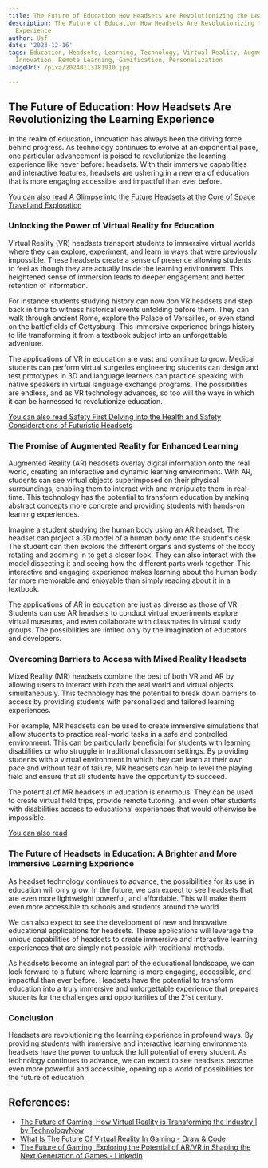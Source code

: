 ```yaml
---
title: The Future of Education How Headsets Are Revolutionizing the Learning Experience
description: The Future of Education How Headsets Are Revolutionizing the Learning
  Experience
author: Usf
date: '2023-12-16'
tags: Education, Headsets, Learning, Technology, Virtual Reality, Augmented Reality,
  Innovation, Remote Learning, Gamification, Personalization
imageUrl: /pixa/20240113181910.jpg

---
```

## The Future of Education: How Headsets Are  Revolutionizing the Learning Experience

In the  realm of education, innovation has always been the driving  force behind progress. As technology continues to  evolve at an exponential pace, one particular advancement is  poised to revolutionize the learning experience like never before: headsets. With their immersive capabilities and interactive features, headsets  are ushering in a new era of education that is more engaging accessible and impactful than ever before.

[You can also read A Glimpse into the  Future Headsets at the Core of Space Travel and Exploration](A%20Glimpse%20into%20the%20Future%20Headsets%20at%20the%20Core%20of%20Space%20Travel%20and%20Exploration)


### Unlocking the Power of Virtual Reality for Education

Virtual Reality (VR) headsets transport students to immersive virtual worlds where  they can explore, experiment, and learn in ways that were previously impossible. These headsets create a sense of presence allowing students to feel as though they are actually inside the learning environment. This heightened  sense of immersion leads to deeper engagement and better retention of  information.

For instance students studying history can now don VR headsets and step back in time  to  witness historical events unfolding before them.  They can  walk through ancient Rome, explore the Palace of Versailles, or even stand on the battlefields of Gettysburg. This immersive experience brings history to life transforming it from a  textbook subject into  an unforgettable adventure.

The applications  of VR in education are vast and continue to  grow. Medical students can perform virtual surgeries engineering students can design  and test prototypes in 3D  and language learners  can practice speaking with native speakers in virtual language exchange programs. The possibilities are  endless, and as VR technology advances,  so too will the ways in which it can be harnessed to revolutionize education.

[You can also  read Safety  First Delving into the Health and Safety Considerations of Futuristic Headsets](Safety%20First%20Delving%20into%20the%20Health%20and%20Safety%20Considerations%20of%20Futuristic%20Headsets)


### The Promise of Augmented Reality for Enhanced Learning

Augmented Reality (AR) headsets overlay  digital information onto the real world, creating  an interactive and dynamic learning environment.  With AR, students can see virtual objects superimposed on their physical surroundings, enabling them to interact with and manipulate them in real-time. This technology has the  potential to transform education by making abstract concepts more  concrete and providing students with hands-on learning experiences.

Imagine a student studying  the human body using an AR  headset. The headset can project a 3D model  of a human body onto the student's  desk. The student can then  explore the different organs and  systems of the body rotating and zooming in to get a closer look. They can also interact with the model dissecting it and seeing how the  different parts work together. This interactive and engaging experience makes  learning about the human  body far more memorable and enjoyable than simply  reading about it in a  textbook.

The applications of AR in education are just as diverse as those of VR. Students can use  AR headsets to conduct virtual experiments explore  virtual museums, and  even  collaborate with classmates in virtual study groups.  The possibilities are limited only by the imagination of educators and developers.

### Overcoming Barriers to Access  with Mixed  Reality Headsets

Mixed Reality (MR) headsets combine the best of  both VR and  AR by allowing users to interact with both the real world and virtual objects simultaneously. This technology has the potential to break down barriers to access by providing students with personalized and  tailored learning experiences.

For example, MR headsets can  be used to create immersive simulations that allow  students to practice real-world tasks in a safe and controlled  environment. This can be particularly  beneficial for students  with learning disabilities or who struggle in traditional classroom settings. By providing students with  a virtual environment in  which  they can learn at their own pace and without fear of failure, MR headsets can help to level the playing field and ensure that all students have the opportunity to succeed.

The potential of MR  headsets in education  is enormous. They can be used to create virtual field trips, provide remote tutoring, and even offer students  with disabilities access to educational experiences that would otherwise be impossible.

[You can also read ]()


###  The Future of Headsets in  Education: A Brighter and More  Immersive Learning Experience

As headset technology continues to advance, the possibilities for its use in education will  only grow. In the future, we can expect to  see headsets that are even more lightweight powerful,  and affordable. This will  make them even more accessible to schools and students around the world.

We can also expect to see the development of new and innovative  educational applications for headsets. These applications will leverage the unique capabilities of headsets to create immersive and interactive learning experiences that are simply not  possible  with  traditional methods.

As  headsets become an integral part of the educational landscape, we can look forward to  a future where learning is more engaging, accessible, and impactful  than ever  before. Headsets have the potential  to transform education into  a truly immersive and unforgettable experience that prepares students for the challenges and opportunities of the 21st century.

### Conclusion

Headsets are revolutionizing the learning experience  in profound ways. By providing students with immersive  and  interactive learning  environments headsets have the power to unlock the full potential of every student. As technology continues to advance,  we can expect to  see headsets become even more powerful  and accessible, opening up  a world of possibilities for the future of education.

## References:
- [The Future of Gaming: How Virtual Reality is Transforming the Industry | by TechnologyNow](https://medium.com/@technologynow/the-future-of-gaming-how-virtual-reality-is-transforming-the-industry-ef639c51df7d)
- [What Is The Future Of Virtual Reality In Gaming - Draw & Code](https://drawandcode.com/learning-zone/what-is-the-future-of-virtual-reality-in-gaming/)
- [The Future of Gaming: Exploring the Potential of AR/VR in Shaping the Next Generation of Games - LinkedIn](https://www.linkedin.com/pulse/future-gaming-exploring-potential-arvr-shaping-next-generation)
